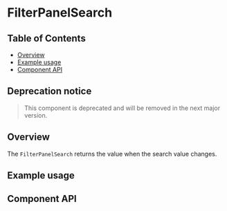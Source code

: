 
# FilterPanelSearch

## Table of Contents

- [Overview](#overview)
- [Example usage](#example-usage)
- [Component API](#component-api)

## Deprecation notice

> This component is deprecated and will be removed in the next major version.


## Overview

The `FilterPanelSearch` returns the value when the search value changes.

## Example usage

<Canvas>
  <Story of={FilterPanelSearchStories.Default} />
</Canvas>

## Component API

<Controls />
